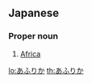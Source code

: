 ==Japanese==

===Proper noun===
{{ja-pos|proper}}

# {{ja-def|アフリカ}} [[Africa]]

[[lo:あふりか]]
[[th:あふりか]]